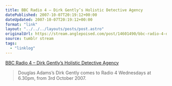 ```yaml
---
title: BBC Radio 4 – Dirk Gently’s Holistic Detective Agency
datePublished: 2007-10-07T20:19:12+00:00
dateUpdated: 2007-10-07T20:19:12+00:00
format: "link"
layout: "../../../layouts/posts/post.astro"
originalUrl: https://stream.anglepoised.com/post/14601490/bbc-radio-4-dirk-gentlys-holistic-detective
source: tumblr stream
tags:
  - "linklog"
---
```


[BBC Radio 4 &#8211; Dirk Gently&#8217;s Holistic Detective Agency][1]

> Douglas Adams&rsquo;s Dirk Gently comes to Radio 4 Wednesdays at 6.30pm, from 3rd October 2007.

[1]: http://www.bbc.co.uk/radio4/dirkgently/
